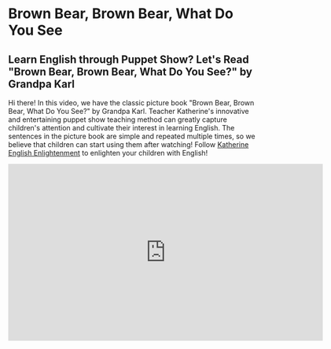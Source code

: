 # Brown Bear, Brown Bear, What Do You See

## Learn English through Puppet Show? Let's Read "Brown Bear, Brown Bear, What Do You See?" by Grandpa Karl

Hi there! In this video, we have the classic picture book "Brown Bear, Brown Bear, What Do You See?" by Grandpa Karl.
Teacher Katherine's innovative and entertaining puppet show teaching method can greatly capture children's attention and cultivate their interest in learning English.
The sentences in the picture book are simple and repeated multiple times, so we believe that children can start using them after watching!
Follow [Katherine English Enlightenment](https://space.bilibili.com/20797715) to enlighten your children with English!

<iframe
  src="https://player.bilibili.com/player.html?bvid=BV1LP411S7S9&cid=1&page=1"
  scrolling="no"
  border="0"
  frameborder="no"
  framespacing="0"
  allowfullscreen="true"
  width="640"
  height="360"
></iframe>
